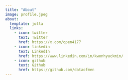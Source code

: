 ```yaml
---
title: "About"
image: profile.jpeg
about:
  template: jolla
  links:
    - icon: twitter
      text: Twitter
      href: https://x.com/open4177
    - icon: linkedin
      text: LinkedIn
      href: https://www.linkedin.com/in/kwonhyuckmin/
    - icon: github
      text: Github
      href: https://github.com/dataofmen
---
```

